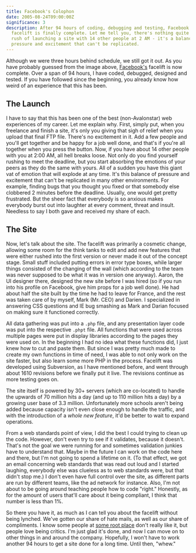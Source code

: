 ```yaml
---
title: Facebook's Colophon
date: 2005-08-24T09:00:00Z
significance: 3
description: After 94 hours of coding, debugging and testing, Facebook's
  facelift is finally complete. Let me tell you, there's nothing quite like the
  rush of launching a site with 14 other people at 2 AM - it's a balance of
  pressure and excitement that can't be replicated.
---
```


Although we were three hours behind schedule, we still got it out. As you have probably guessed from the image above, [Facebook's][1] facelift is now complete. Over a span of 94 hours, I have coded, debugged, designed and tested. If you have followed since the beginning, you already know how weird of an experience that this has been.

## The Launch

I have to say that this has been one of the best (non-Avalonstar) web experiences of my career. Let me explain why. First, simply put, when you freelance and finish a site, it's only you giving that sigh of relief when you upload that final FTP file. There's no excitement in it. Add a few people and you'll get together and be happy for a job well done, and that's if you're all together when you press the button. Now, if you have about 14 other people with you at 2:00 AM, all hell breaks loose. Not only do you find yourself rushing to meet the deadline, but you start absorbing the emotions of your peers as they do the same with yours. All of a sudden you have this giant vat of emotion that will explode at any time. It's this balance of pressure and excitement that can't be replicated in many other environments. For example, finding bugs that you thought you fixed or that somebody else clobbered 2 minutes before the deadline. Usually, one would get pretty frustrated. But the sheer fact that everybody is so anxious makes everybody burst out into laughter at every comment, threat and insult. Needless to say I both gave and received my share of each.

## The Site

Now, let's talk about the site. The facelift was primarily a cosmetic change, allowing some room for the think tanks to edit and add new features that were either rushed into the first version or never made it out of the concept stage. Small stuff included putting errors in error type boxes, while larger things consisted of the changing of the wall (which according to the team was never supposed to be what it was in version one anyway). Aaron, the UI designer there, designed the new site before I was hired (so if you run into his profile on Facebook, give him props for a job well done). He had about half the site built by the time he had to leave for France, and the rest was taken care of by myself, Mark (Mr. CEO) and Darien. I specialized in answering CSS questions and IE bug smashing as Mark and Darian focused on making sure it functioned correctly.

All data gathering was put into a `.php` file, and any presentation layer code was put into the respective `.phpt` file. All functions that were used across multiple pages were put in display libraries according to the pages they were used on. In the beginning I had no idea what these functions did, I just knew how to cut and paste them. But since I was pretty much made to create my own functions in time of need, I was able to not only work on the site faster, but also learn some more PHP in the process. Facelift was developed using Subversion, as I have mentioned before, and went through about 1610 revisions before we finally put it live. The revisions continue as more testing goes on.

The site itself is powered by 30+ servers (which are co-located) to handle the upwards of 70 million hits a day (and up to 110 million hits a day) by a growing user base of 3.3 million. Unfortunately more schools aren't being added because capacity isn't even close enough to handle the traffic, and with the introduction of a _whole new feature_, it'd be better to wait to expand operations.

From a web standards point of view, I did the best I could trying to clean up the code. However, don't even try to see if it validates, because it doesn't. That's not the goal we were running for and sometimes validation junkies have to understand that. Maybe in the future I can work on the code here and there, but I'm not going to spend a lifetime on it. (To that effect, we got an email concerning web standards that was read out loud and I started laughing, everybody else was clueless as to web standards were, but that didn't stop me.) I don't even have full control over the site, as different parts are run by different teams, like the ad network for instance. Also, I'm not about to be going around teaching people how to code "right." Honestly, as for the amount of users that'll care about it being compliant, I think that number is less than 1%.

So there you have it, as much as I can tell you about the facelift without being lynched. We've gotten our share of hate mails, as well as our share of compliments. I know some people at [some root place][2] don't really like it, but people love being critics. I'm just glad it's done, and now I can move on to other things in and around the company. Hopefully, I won't have to work another 94 hours to get a site done for a long time. Until then, "whew."

[1]: http://www.facebook.com/
[2]: http://theroot42.org/
